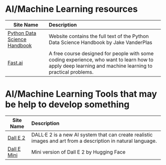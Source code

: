# AI/Machine Learning resources

| Site Name                                                                            | Description                                                                                                                                             |
| ------------------------------------------------------------------------------------ | :------------------------------------------------------------------------------------------------------------------------------------------------------ |
| [Python Data Science Handbook](https://jakevdp.github.io/PythonDataScienceHandbook/) | Website contains the full text of the Python Data Science Handbook by Jake VanderPlas                                                                   |
| [Fast.ai](https://www.fast.ai/)                                                      | A free course designed for people with some coding experience, who want to learn how to apply deep learning and machine learning to practical problems. |

# AI/Machine Learning Tools that may be help to develop something

| Site Name                                                          | Description                                                                                                  |
| ------------------------------------------------------------------ | :----------------------------------------------------------------------------------------------------------- |
| [Dall E 2](https://openai.com/dall-e-2/?labs)                      | DALL·E 2 is a new AI system that can create realistic images and art from a description in natural language. |
| [Dall E Mini](https://huggingface.co/spaces/dalle-mini/dalle-mini) | Mini version of Dall E 2 by Hugging Face                                                                     |
